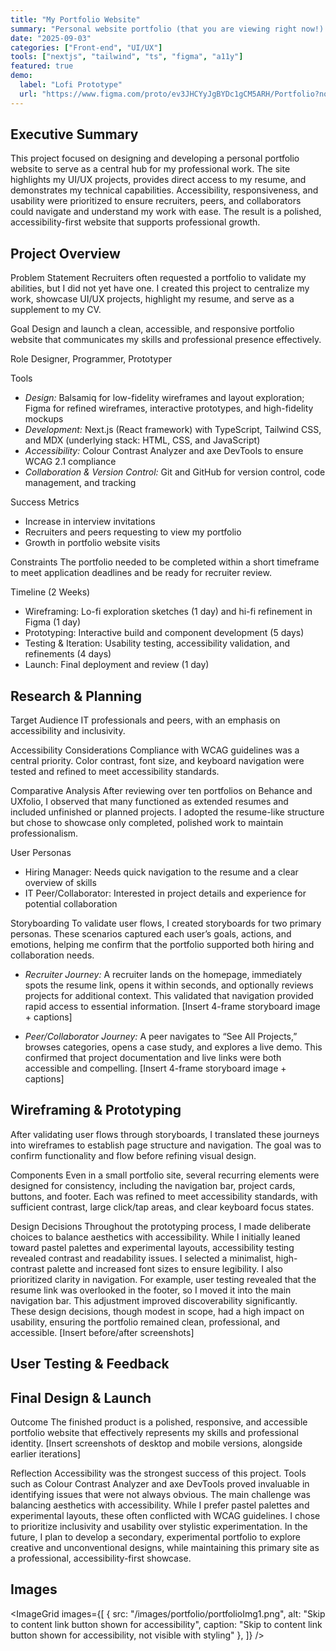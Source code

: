 ```yaml
---
title: "My Portfolio Website"
summary: "Personal website portfolio (that you are viewing right now!) built with Next.js and Tailwind."
date: "2025-09-03"
categories: ["Front-end", "UI/UX"]
tools: ["nextjs", "tailwind", "ts", "figma", "a11y"]
featured: true
demo:
  label: "Lofi Prototype"
  url: "https://www.figma.com/proto/ev3JHCYyJgBYDc1gCM5ARH/Portfolio?node-id=0-1&t=DGX0Ilqi9XBD2rzU-1"
---
```


## Executive Summary
This project focused on designing and developing a personal portfolio website to serve as a central hub for my professional work. The site highlights my UI/UX projects, provides direct access to my resume, and demonstrates my technical capabilities. Accessibility, responsiveness, and usability were prioritized to ensure recruiters, peers, and collaborators could navigate and understand my work with ease. The result is a polished, accessibility-first website that supports professional growth.

## Project Overview
<Subhead>Problem Statement</Subhead>
Recruiters often requested a portfolio to validate my abilities, but I did not yet have one. I created this project to centralize my work, showcase UI/UX projects, highlight my resume, and serve as a supplement to my CV.

<Subhead>Goal</Subhead>
Design and launch a clean, accessible, and responsive portfolio website that communicates my skills and professional presence effectively.

<Subhead>Role</Subhead>
Designer, Programmer, Prototyper

<Subhead>Tools</Subhead>
- *Design:* Balsamiq for low-fidelity wireframes and layout exploration; Figma for refined wireframes, interactive prototypes, and high-fidelity mockups
- *Development:* Next.js (React framework) with TypeScript, Tailwind CSS, and MDX (underlying stack: HTML, CSS, and JavaScript)
- *Accessibility:* Colour Contrast Analyzer and axe DevTools to ensure WCAG 2.1 compliance
- *Collaboration & Version Control:* Git and GitHub for version control, code management, and tracking

<Subhead>Success Metrics</Subhead>
- Increase in interview invitations
- Recruiters and peers requesting to view my portfolio
- Growth in portfolio website visits

<Subhead>Constraints</Subhead>
The portfolio needed to be completed within a short timeframe to meet application deadlines and be ready for recruiter review.

<Subhead>Timeline (2 Weeks)</Subhead>
- Wireframing: Lo-fi exploration sketches (1 day) and hi-fi refinement in Figma (1 day)
- Prototyping: Interactive build and component development (5 days)
- Testing & Iteration: Usability testing, accessibility validation, and refinements (4 days)
- Launch: Final deployment and review (1 day)

## Research & Planning
<Subhead>Target Audience</Subhead>
IT professionals and peers, with an emphasis on accessibility and inclusivity.

<Subhead>Accessibility Considerations</Subhead>
Compliance with WCAG guidelines was a central priority. Color contrast, font size, and keyboard navigation were tested and refined to meet accessibility standards.

<Subhead>Comparative Analysis</Subhead>
After reviewing over ten portfolios on Behance and UXfolio, I observed that many functioned as extended resumes and included unfinished or planned projects. I adopted the resume-like structure but chose to showcase only completed, polished work to maintain professionalism.

<Subhead>User Personas</Subhead>
- Hiring Manager: Needs quick navigation to the resume and a clear overview of skills
- IT Peer/Collaborator: Interested in project details and experience for potential collaboration

<Subhead>Storyboarding</Subhead>
To validate user flows, I created storyboards for two primary personas. These scenarios captured each user’s goals, actions, and emotions, helping me confirm that the portfolio supported both hiring and collaboration needs.

- *Recruiter Journey:* A recruiter lands on the homepage, immediately spots the resume link, opens it within seconds, and optionally reviews projects for additional context. This validated that navigation provided rapid access to essential information.
 [Insert 4-frame storyboard image + captions]

- *Peer/Collaborator Journey:* A peer navigates to “See All Projects,” browses categories, opens a case study, and explores a live demo. This confirmed that project documentation and live links were both accessible and compelling.
 [Insert 4-frame storyboard image + captions]

## Wireframing & Prototyping
After validating user flows through storyboards, I translated these journeys into wireframes to establish page structure and navigation. The goal was to confirm functionality and flow before refining visual design.

<Subhead>Components</Subhead>
Even in a small portfolio site, several recurring elements were designed for consistency, including the navigation bar, project cards, buttons, and footer. Each was refined to meet accessibility standards, with sufficient contrast, large click/tap areas, and clear keyboard focus states.

<Subhead>Design Decisions</Subhead>
Throughout the prototyping process, I made deliberate choices to balance aesthetics with accessibility. While I initially leaned toward pastel palettes and experimental layouts, accessibility testing revealed contrast and readability issues. I selected a minimalist, high-contrast palette and increased font sizes to ensure legibility.
I also prioritized clarity in navigation. For example, user testing revealed that the resume link was overlooked in the footer, so I moved it into the main navigation bar. This adjustment improved discoverability significantly.
These design decisions, though modest in scope, had a high impact on usability, ensuring the portfolio remained clean, professional, and accessible. [Insert before/after screenshots]

## User Testing & Feedback




## Final Design & Launch
<Subhead>Outcome</Subhead>
The finished product is a polished, responsive, and accessible portfolio website that effectively represents my skills and professional identity. [Insert screenshots of desktop and mobile versions, alongside earlier iterations]

<Subhead>Reflection</Subhead>
Accessibility was the strongest success of this project. Tools such as Colour Contrast Analyzer and axe DevTools proved invaluable in identifying issues that were not always obvious. The main challenge was balancing aesthetics with accessibility. While I prefer pastel palettes and experimental layouts, these often conflicted with WCAG guidelines. I chose to prioritize inclusivity and usability over stylistic experimentation. In the future, I plan to develop a secondary, experimental portfolio to explore creative and unconventional designs, while maintaining this primary site as a professional, accessibility-first showcase.

## Images
<ImageGrid
  images={[
    { src: "/images/portfolio/portfolioImg1.png",  alt: "Skip to content link button shown for accessibility", caption: "Skip to content link button shown for accessibility, not visible with styling" },
  ]}
  />

